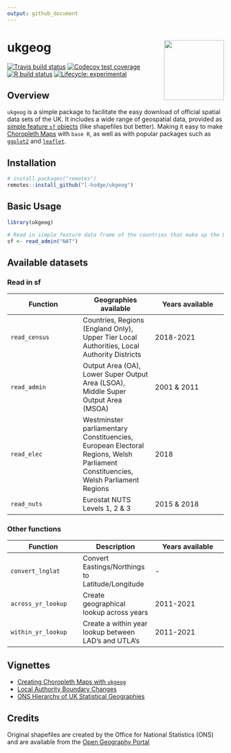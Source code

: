 ```yaml
---
output: github_document
---
```


<!-- README.md is generated from README.Rmd. Please edit that file -->

# ukgeog <a href='https://l-hodge.github.io/ukgeog/'><img src="man/figures/ukgeog_logo.png" align="right" height="139">

<!-- badges: start -->
  [![Travis build status](https://travis-ci.org/l-hodge/ukgeog.svg?branch=master)](https://travis-ci.org/l-hodge/ukgeog)
  [![Codecov test coverage](https://codecov.io/gh/l-hodge/ukgeog/branch/master/graph/badge.svg)](https://codecov.io/gh/l-hodge/ukgeog?branch=master)
  [![R build status](https://github.com/l-hodge/ukgeog/workflows/R-CMD-check/badge.svg)](https://github.com/l-hodge/ukgeog/actions)
  [![Lifecycle: experimental](https://img.shields.io/badge/lifecycle-experimental-orange.svg)](https://www.tidyverse.org/lifecycle/#experimental)
<!-- badges: end -->

## Overview

`ukgeog` is a simple package to facilitate the easy download of official spatial data sets of the UK. It includes a wide range of geospatial data, provided as [simple feature `sf` objects](https://r-spatial.github.io/sf/articles/sf1.html) (like shapefiles but better). Making it easy to make [Choropleth Maps](https://en.wikipedia.org/wiki/Choropleth_map) with `base R`, as well as with popular packages such as [`ggplot2`](https://ggplot2.tidyverse.org/) and [`leaflet`](https://rstudio.github.io/leaflet/).

## Installation

```r
# install.packages("remotes")
remotes::install_github("l-hodge/ukgeog")
```

## Basic Usage

```r
library(ukgeog)

# Read in simple feature data frame of the countries that make up the UK 
sf <- read_admin("NAT")

```

## Available datasets

### Read in sf

|Function|Geographies available|Years available|
|-----|-----|-----|
|`read_census`| Countries, Regions (England Only), Upper Tier Local Authorities, Local Authority Districts | 2018-2021 |
|`read_admin`| Output Area (OA), Lower Super Output Area (LSOA), Middle Super Output Area (MSOA) | 2001 & 2011 |
|`read_elec`| Westminster parliamentary Constituencies, European Electoral Regions, Welsh Parliament Constituencies, Welsh Parliament Regions | 2018 |
|`read_nuts`| Eurostat NUTS Levels 1, 2 & 3 | 2015 & 2018 |

### Other functions

|Function|Description|Years available|
|-----|-----|-----|
|`convert_lnglat`| Convert Eastings/Northings to Latitude/Longitude| - |
|`across_yr_lookup`| Create geographical lookup across years| 2011-2021 |
|`within_yr_lookup`| Create a within year lookup between LAD's and UTLA's| 2011-2021 |

## Vignettes

- [Creating Choropleth Maps with `ukgeog`](https://l-hodge.github.io/ukgeog/articles/maps.html)
- [Local Authority Boundary Changes](https://l-hodge.github.io/ukgeog/articles/boundary-changes.html)
- [ONS Hierarchy of UK Statistical Geographies](https://l-hodge.github.io/ukgeog/articles/ons-hierarchy.html)

## Credits

Original shapefiles are created by the Office for National Statistics (ONS) and are available from the [Open Geography Portal](http://geoportal.statistics.gov.uk/)
